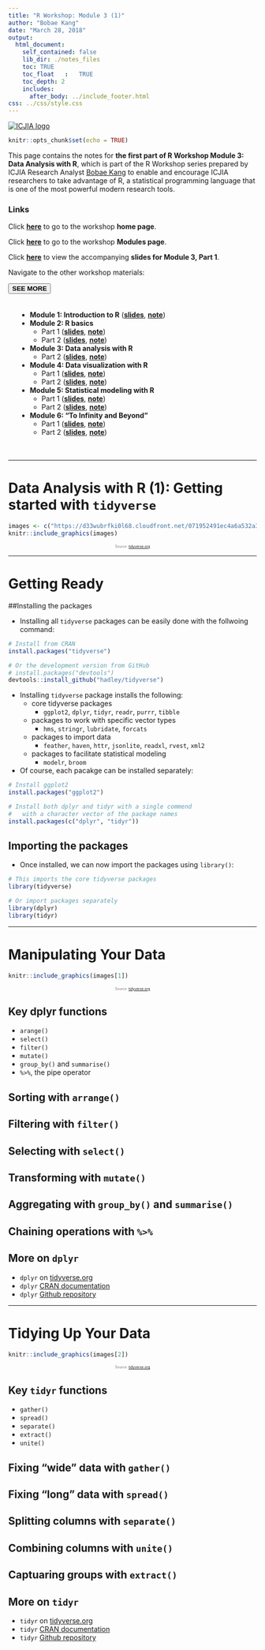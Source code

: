 ```yaml
---
title: "R Workshop: Module 3 (1)"
author: "Bobae Kang"
date: "March 28, 2018"
output:
  html_document:
    self_contained: false
    lib_dir: ./notes_files
    toc: TRUE
    toc_float	:	TRUE
    toc_depth: 2
    includes:
      after_body: ../include_footer.html
css: ../css/style.css
---
```

<!-- fontawesome CDN -->
<link href="https://maxcdn.bootstrapcdn.com/font-awesome/4.7.0/css/font-awesome.min.css" rel="stylesheet">

<!-- logo -->
<div class="logo">
  <a href="http://www.icjia.state.il.us/"><img src="../images/icjia.png" alt="ICJIA logo"></img></a>
</div>


```r
knitr::opts_chunk$set(echo = TRUE)
```

This page contains the notes for **the first part of R Workshop Module 3: Data Analysis with R**, which is part of the R Workshop series prepared by ICJIA Research Analyst [Bobae Kang](http://www.icjia.state.il.us/biographies/bobae-kang) to enable and encourage ICJIA researchers to take advantage of R, a statistical programming language that is one of the most powerful modern research tools.

### Links
Click [**here**](../index.html) to go to the workshop **home page**.

Click [**here**](../modules.html) to go to the workshop **Modules page**.

Click [**here**](../slides/module3_slides1.html) to view the accompanying **slides for Module 3, Part 1**.

Navigate to the other workshop materials:

<button class="btn" data-toggle="collapse" data-target="#collapse-navigate" aria-expanded="false" aria-controls="collapse-navigate">**SEE MORE**</button>

<div class="collapse mt-1" id="collapse-navigate">
<div style="padding:20px;">

* **Module 1: Introduction to R** ([**slides**](../slides/module1_slides.html),
[**note**](module1_notes.html))
* **Module 2: R basics**
    * Part 1 ([**slides**](../slides/module2_slides1.html), [**note**](module2_notes1.html))
    * Part 2 ([**slides**](../slides/module2_slides2.html), [**note**](module2_notes2.html))
* **Module 3: Data analysis with R**
    * Part 2 ([**slides**](../slides/module3_slides2.html), [**note**](module3_notes2.html))
* **Module 4: Data visualization with R**
    * Part 1 ([**slides**](../slides/module4_slides1.html), [**note**](module4_notes1.html))
    * Part 2 ([**slides**](../slides/module4_slides2.html), [**note**](module4_notes2.html))
* **Module 5: Statistical modeling with R**
    * Part 1 ([**slides**](../slides/module5_slides1.html), [**note**](module5_notes1.html))
    * Part 2 ([**slides**](../slides/module5_slides2.html), [**note**](module5_notes2.html))
* **Module 6: "To Infinity and Beyond"**
    * Part 1 ([**slides**](../slides/module6_slides1.html), [**note**](module6_notes1.html))
    * Part 2 ([**slides**](../slides/module6_slides2.html), [**note**](module6_notes2.html))

</div>
</div>

***

# Data Analysis with R (1): Getting started with `tidyverse`

```r
images <- c("https://d33wubrfki0l68.cloudfront.net/071952491ec4a6a532a3f70ecfa2507af4d341f9/c167c/images/hex-dplyr.png", "https://d33wubrfki0l68.cloudfront.net/5f8c22ec53a1ac61684f3e8d59c623d09227d6b9/b15de/images/hex-tidyr.png")
knitr::include_graphics(images)
```
<div style="font-size:0.5em; text-align:center; color: #777;">
Source: <a href="https://www.tidyverse.org/">tidyverse.org</a>
</div>

***

# Getting Ready

##Installing the packages

* Installing all `tidyverse` packages can be easily done with the follwoing command:

```r
# Install from CRAN
install.packages("tidyverse")

# Or the development version from GitHub
# install.packages("devtools")
devtools::install_github("hadley/tidyverse")
```

* Installing `tidyverse` package installs the following:
    * core tidyverse packages
        * `ggplot2`, `dplyr`, `tidyr`, `readr`, `purrr`, `tibble`
    * packages to work with specific vector types 
        * `hms`, `stringr`, `lubridate`, `forcats`
    * packages to import data
        * `feather`, `haven`, `httr`, `jsonlite`, `readxl`, `rvest`, `xml2`
    * packages to facilitate statistical modeling
        * `modelr`, `broom`

* Of course, each pacakge can be installed separately:

```r
# Install ggplot2
install.packages("ggplot2")

# Install both dplyr and tidyr with a single commend
#   with a character vector of the package names 
install.packages(c("dplyr", "tidyr"))
```


## Importing the packages

* Once installed, we can now import the packages using `library()`:

```r
# This imports the core tidyverse packages
library(tidyverse)

# Or import packages separately
library(dplyr)
library(tidyr)
```

***

# Manipulating Your Data

```r
knitr::include_graphics(images[1])
```
<div style="font-size:0.5em; text-align:center; color: #777;">
Source: <a href="https://www.tidyverse.org/">tidyverse.org</a>
</div>


## Key dplyr functions

* `arange()`
* `select()`
* `filter()`
* `mutate()`
* `group_by()` and `summarise()`
* `%>%`, the pipe operator

## Sorting with `arrange()`


## Filtering with `filter()`


## Selecting with `select()`


## Transforming with `mutate()`


## Aggregating with `group_by()` and `summarise()`


## Chaining operations with `%>%`


## More on `dplyr`

* `dplyr` on [tidyverse.org](http://dplyr.tidyverse.org/)
* `dplyr` [CRAN documentation](https://cran.r-project.org/web/packages/dplyr/dplyr.pdf)
* `dplyr` [Github repository](https://github.com/tidyverse/dplyr)

***

# Tidying Up Your Data

```r
knitr::include_graphics(images[2])
```
<div style="font-size:0.5em; text-align:center; color: #777;">
Source: <a href="https://www.tidyverse.org/">tidyverse.org</a>
</div>

## Key `tidyr` functions

* `gather()`
* `spread()`
* `separate()`
* `extract()`
* `unite()`

## Fixing "wide" data with `gather()`


## Fixing "long" data with `spread()`


## Splitting columns with `separate()`


## Combining columns with `unite()`


## Captuaring groups with `extract()`


## More on `tidyr`

* `tidyr` on [tidyverse.org](http://tidyr.tidyverse.org/)
* `tidyr` [CRAN documentation](https://cran.r-project.org/web/packages/tidyr/tidyr.pdf)
* `tidyr` [Github repository](https://github.com/tidyverse/tidyr)

